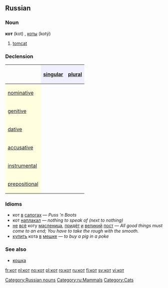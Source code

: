 ==Russian==

===Noun===
'''кот''' (kot) {{m}}, [[коты]] (kotý) {{p}}

# [[tomcat]]

===Declension===
{| border="1" cellpadding="4" cellspacing="0"
!
! style="background-color: #EFEFFF" align="center"|[[singular]]
! style="background-color: #EFEFFF" align="center"|[[plural]]
|-
! style="background-color: #FFFFE0" align="left"|[[nominative case|nominative]]
| align="center"|{{RUchar|кот}}
| align="center"|{{RUchar|коты́}}
|-
! style="background-color: #FFFFE0" align="left"|[[genitive case|genitive]]
| align="center"|{{RUchar|кота́}}
| align="center"|{{RUchar|кото́в}}
|-
! style="background-color: #FFFFE0" align="left"|[[dative case|dative]]
| align="center"|{{RUchar|коту́}}
| align="center"|{{RUchar|кота́м}}
|-
! style="background-color: #FFFFE0" align="left"|[[accusative case|accusative]]
| align="center"|{{RUchar|кота́}}
| align="center"|{{RUchar|кото́в}}
|-
! style="background-color: #FFFFE0" align="left"|[[instrumental case|instrumental]]
| align="center"|{{RUchar|кото́м}}
| align="center"|{{RUchar|кота́ми}}
|-
! style="background-color: #FFFFE0" align="left"|[[prepositional case|prepositional]]
| align="center"|{{RUchar|о коте́}}
| align="center"|{{RUchar|о кота́х}}
|}

===Idioms===
*кот [[в]] [[сапог|сапогах]] — ''Puss ’n Boots''
*кот [[наплакать|наплакал]] — ''nothing to speak of (next to nothing)''
*[[не]] [[весь|всё]] коту [[масленица]], [[приходить|придёт]] [[и]] [[великий]] [[пост]] — ''All good things must come to an end; You have to take the rough with the smooth.''
*[[покупать|купить]] кота [[в]] [[мешок|мешке]] — ''to buy a pig in a poke''

===See also===
*[[кошка]]

[[Category:Russian nouns]]
[[Category:ru:Mammals]]
[[Category:Cats]]

[[fr:кот]]
[[nl:кот]]
[[no:кот]]
[[pl:кот]]
[[ro:кот]]
[[ru:кот]]
[[fi:кот]]
[[sv:кот]]
[[vi:кот]]